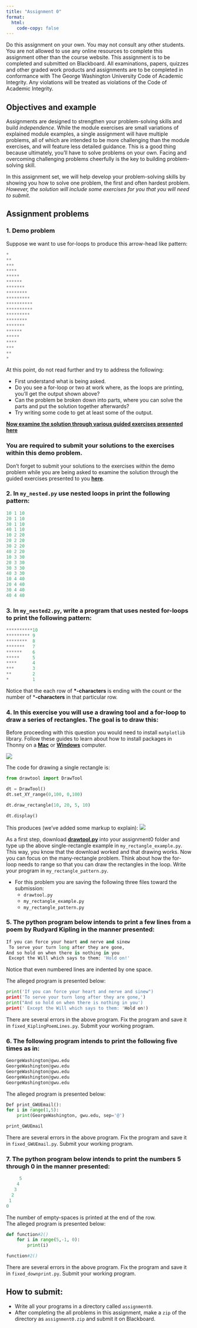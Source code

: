 ```yaml
---
title: "Assignment 0"
format:
  html:
    code-copy: false
---
```


<html>
<head>
    <style>
        body {
            -webkit-user-select: none; /* Safari */
            -moz-user-select: none; /* Firefox */
            -ms-user-select: none; /* IE10+/Edge */
            user-select: none; /* Standard */
        }
    </style>
</head>
<body>

<!-- <div class="breadcrumbs">
  <a href="../../../index.qmd">Home</a> &raquo;
  <a href="">Unit 0</a> &raquo;
  <span class="current-page">Assignment 0</span>
</div> -->

::: {.callout-warning}
Do this assignment on your own. You may not consult any other students. You are not allowed to use any online resources to complete this assignment other than the course website. This assignment is to be completed and submitted on Blackboard. All examinations, papers, quizzes and other graded work products and assignments are to be completed in conformance with The George Washington University Code of Academic Integrity. Any violations will be treated as violations of the Code of Academic Integrity.
:::

## Objectives and example
Assignments are designed to strengthen your problem-solving skills and build <em>independence</em>. While the module exercises are small variations of explained module examples, a single assignment will have multiple problems, all of which are intended to be more challenging than the module exercises, and will feature less detailed guidance. This is a good thing because ultimately, you'll have to solve problems on your own. Facing and overcoming challenging problems cheerfully is the key to building problem-solving skill.

::: {.callout-tip title="Tip"}
In this assignment set, we will help develop your problem-solving skills by showing you how to solve one problem, the first and often hardest problem. <em>However, the solution will include some exercises for you that you will need to submit</em>.
:::

## Assignment problems

### 1. Demo problem
Suppose we want to use for-loops to produce this arrow-head like pattern:
```python
*
**
***
****
*****
******
*******
********
*********
**********
**********
*********
********
*******
******
*****
****
***
**
*
```
At this point, do not read further and try to address the following:

- First understand what is being asked.
- Do you see a for-loop or two at work where, as the loops are printing, you'll get the output shown above?
- Can the problem be broken down into parts, where you can solve the parts and put the solution together afterwards?
- Try writing some code to get at least some of the output.

[**Now examine the solution through various guided exercises presented here**](./assignment0-solution.qmd)

::: {.callout-tip}
### You are required to submit your solutions to the **exercises** within this demo problem.
Don't forget to submit your solutions to the exercises within the demo problem while you are being asked to examine the solution through the guided exercises presented to you [**here**](assignment0-solution.qmd).
:::

### 2. In `my_nested.py` use nested loops in print the following pattern:
```python
10 1 10
20 1 10
30 1 10
40 1 10
10 2 20
20 2 20
30 2 20
40 2 20
10 3 30
20 3 30
30 3 30
40 3 30
10 4 40
20 4 40
30 4 40
40 4 40
```

### 3. In `my_nested2.py`, write a program that uses nested for-loops to print the following pattern:

```python
**********10
********* 9
********  8
*******   7
******    6
*****     5
****      4
***       3
**        2
*         1
```

Notice that the each row of **\*-characters** is ending with the count or the number of ***-characters** in that particular row.

### 4. In this exercise you will use a drawing tool and a for-loop to draw a series of rectangles. The goal is to draw this:

:::{.callout-tip}
Before proceeding with this question you would need to install `matplotlib` library. Follow these guides to learn about how to install packages in Thonny on a [**Mac**](../guides/thonny-mac-matplotlib.qmd) or [**Windows**](../guides/thonny-win-matplotlib.qmd) computer.
:::

![](../../../media/units/unit0/assignment0/Figure_Assign0Prob4.png)

The code for drawing a single rectangle is:
```python
from drawtool import DrawTool 

dt = DrawTool()
dt.set_XY_range(0,100, 0,100)

dt.draw_rectangle(10, 20, 5, 10)

dt.display()
```
This produces (we've added some markup to explain):
![](../../../media/units/unit0/assignment0/FigureExplan_Assign0Prob4.png)

As a first step, download <a href="../../../media/useful/drawtool.py" download>**drawtool.py**</a> into your assignment0 folder and type up the above single-rectangle example in `my_rectangle_example.py`. This way, you know that the download worked and that drawing works. Now you can focus on the many-rectangle problem. Think about how the for-loop needs to range so that you can draw the rectangles in the loop. Write your program in `my_rectangle_pattern.py`.

- For this problem you are saving the following three files toward the submission:
  - `drawtool.py`
  - `my_rectangle_example.py`
  - `my_rectangle_pattern.py`

### 5. The python program below intends to print a few lines from a poem by Rudyard Kipling in the manner presented:

```python
If you can force your heart and nerve and sinew
 To serve your turn long after they are gone,   
And so hold on when there is nothing in you
 Except the Will which says to them: 'Hold on!'
```
Notice that even numbered lines are indented by one space.

The alleged program is presented below:
```python
print('If you can force your heart and nerve and sinew")
print('To serve your turn long after they are gone,')   
print("And so hold on when there is nothing in you')
print(' Except the Will which says to them: 'Hold on!)
```
There are several errors in the above program. Fix the program and save it in `fixed_KiplingPoemLines.py`. Submit your working program.

### 6. The following program intends to print the following five times as in:

  ```python
GeorgeWashington@gwu.edu
GeorgeWashington@gwu.edu
GeorgeWashington@gwu.edu
GeorgeWashington@gwu.edu
GeorgeWashington@gwu.edu
```

The alleged program is presented below:
```python
Def print_GWUEmail():
for i in range(1,5):
    print(GeorgeWashington, gwu.edu, sep='@')

print_GWUEmail
```
There are several errors in the above program. Fix the program and save it in `fixed_GWUEmail.py`. Submit your working program.

### 7. The python program below intends to print the numbers 5 through 0 in the manner presented:
```python
     5
    4
   3
  2
 1
0
```
The number of empty-spaces is printed at the end of the row.  
The alleged program is presented below:
```python
def function#2()
    for i in range(5,-1, 0):
        print(i)

function#2()
```
There are several errors in the above program. Fix the program and save it in `fixed_downprint.py`. Submit your working program.

<!-- ### 8. In each assignment, we will include a sometimes whimsical, sometimes serious non-coding exploration to encourage creativity and curiousity. For this assignment, in your `assignment1.pdf`, make a cartoon that makes light of "frustration with computers". You can use a simple drawing tool, or find images that are copyright-free (please include the link to images/cartoons). Make sure the caption is <em>original</em> (this is the whole point). We'll post some of the funniest ones. -->

:::{.callout-warning}
## How to submit:
- Write all your programs in a directory called `assignment0`.
- After completing the all problems in this assignment, make a `zip` of the directory as `assignment0.zip` and submit it on Blackboard.
:::
</body>
</html>